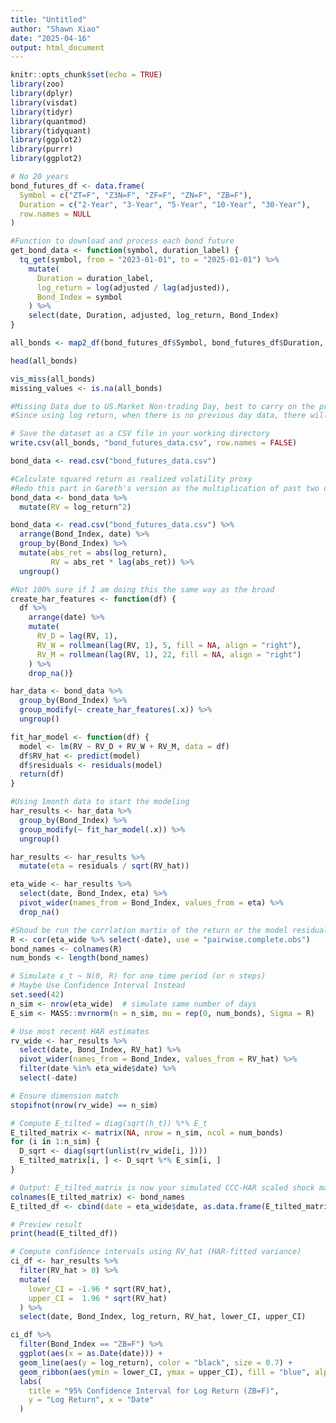 ```yaml
---
title: "Untitled"
author: "Shawn Xiao"
date: "2025-04-16"
output: html_document
---
```


```r
knitr::opts_chunk$set(echo = TRUE)
library(zoo)
library(dplyr)
library(visdat)
library(tidyr)
library(quantmod)
library(tidyquant)
library(ggplot2)
library(purrr)
library(ggplot2)
```


```r
# No 20 years
bond_futures_df <- data.frame(
  Symbol = c("ZT=F", "Z3N=F", "ZF=F", "ZN=F", "ZB=F"),
  Duration = c("2-Year", "3-Year", "5-Year", "10-Year", "30-Year"),
  row.names = NULL
)

#Function to download and process each bond future
get_bond_data <- function(symbol, duration_label) {
  tq_get(symbol, from = "2023-01-01", to = "2025-01-01") %>%
    mutate(
      Duration = duration_label,
      log_return = log(adjusted / lag(adjusted)),
      Bond_Index = symbol
    ) %>%
    select(date, Duration, adjusted, log_return, Bond_Index)
}

all_bonds <- map2_df(bond_futures_df$Symbol, bond_futures_df$Duration, get_bond_data)

head(all_bonds)

vis_miss(all_bonds)
missing_values <- is.na(all_bonds) 

#Missing Data due to US.Market Non-trading Day, best to carry on the previous day data
#Since using log return, when there is no previous day data, there will be missing value

# Save the dataset as a CSV file in your working directory
write.csv(all_bonds, "bond_futures_data.csv", row.names = FALSE)

```


```r
bond_data <- read.csv("bond_futures_data.csv")

#Calculate squared return as realized volatility proxy
#Redo this part in Gareth's version as the multiplication of past two day's log_return
bond_data <- bond_data %>%
  mutate(RV = log_return^2)

bond_data <- read.csv("bond_futures_data.csv") %>%
  arrange(Bond_Index, date) %>%
  group_by(Bond_Index) %>%
  mutate(abs_ret = abs(log_return),
         RV = abs_ret * lag(abs_ret)) %>%
  ungroup()

#Not 100% sure if I am doing this the same way as the broad
create_har_features <- function(df) {
  df %>%
    arrange(date) %>%
    mutate(
      RV_D = lag(RV, 1),
      RV_W = rollmean(lag(RV, 1), 5, fill = NA, align = "right"),
      RV_M = rollmean(lag(RV, 1), 22, fill = NA, align = "right")
    ) %>%
    drop_na()}

har_data <- bond_data %>%
  group_by(Bond_Index) %>%
  group_modify(~ create_har_features(.x)) %>%
  ungroup()

fit_har_model <- function(df) {
  model <- lm(RV ~ RV_D + RV_W + RV_M, data = df)
  df$RV_hat <- predict(model)
  df$residuals <- residuals(model)
  return(df)
}

#Using 1month data to start the modeling
har_results <- har_data %>%
  group_by(Bond_Index) %>%
  group_modify(~ fit_har_model(.x)) %>%
  ungroup()

har_results <- har_results %>%
  mutate(eta = residuals / sqrt(RV_hat))

eta_wide <- har_results %>%
  select(date, Bond_Index, eta) %>%
  pivot_wider(names_from = Bond_Index, values_from = eta) %>%
  drop_na()

#Shoud be run the corrlation martix of the return or the model residuals 
R <- cor(eta_wide %>% select(-date), use = "pairwise.complete.obs")
bond_names <- colnames(R)
num_bonds <- length(bond_names)

# Simulate ε_t ~ N(0, R) for one time period (or n steps)
# Maybe Use Confidence Interval Instead
set.seed(42)
n_sim <- nrow(eta_wide)  # simulate same number of days
E_sim <- MASS::mvrnorm(n = n_sim, mu = rep(0, num_bonds), Sigma = R)

# Use most recent HAR estimates
rv_wide <- har_results %>%
  select(date, Bond_Index, RV_hat) %>%
  pivot_wider(names_from = Bond_Index, values_from = RV_hat) %>%
  filter(date %in% eta_wide$date) %>%
  select(-date)

# Ensure dimension match
stopifnot(nrow(rv_wide) == n_sim)

# Compute E_tilted = diag(sqrt(h_t)) %*% E_t
E_tilted_matrix <- matrix(NA, nrow = n_sim, ncol = num_bonds)
for (i in 1:n_sim) {
  D_sqrt <- diag(sqrt(unlist(rv_wide[i, ])))
  E_tilted_matrix[i, ] <- D_sqrt %*% E_sim[i, ]
}

# Output: E_tilted_matrix is now your simulated CCC-HAR scaled shock matrix
colnames(E_tilted_matrix) <- bond_names
E_tilted_df <- cbind(date = eta_wide$date, as.data.frame(E_tilted_matrix))

# Preview result
print(head(E_tilted_df))
```
```r
# Compute confidence intervals using RV_hat (HAR-fitted variance)
ci_df <- har_results %>%
  filter(RV_hat > 0) %>%
  mutate(
    lower_CI = -1.96 * sqrt(RV_hat),
    upper_CI =  1.96 * sqrt(RV_hat)
  ) %>%
  select(date, Bond_Index, log_return, RV_hat, lower_CI, upper_CI)

ci_df %>%
  filter(Bond_Index == "ZB=F") %>%
  ggplot(aes(x = as.Date(date))) +
  geom_line(aes(y = log_return), color = "black", size = 0.7) +
  geom_ribbon(aes(ymin = lower_CI, ymax = upper_CI), fill = "blue", alpha = 0.2) +
  labs(
    title = "95% Confidence Interval for Log Return (ZB=F)",
    y = "Log Return", x = "Date"
  )

```


